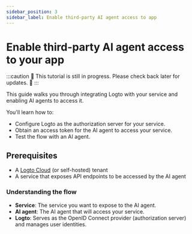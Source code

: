 ```yaml
---
sidebar_position: 3
sidebar_label: Enable third-party AI agent access to app
---
```


# Enable third-party AI agent access to your app

:::caution
👷 This tutorial is still in progress. Please check back later for updates. 🚧
:::

This guide walks you through integrating Logto with your service and enabling AI agents to access it.

You'll learn how to:

- Configure Logto as the authorization server for your service.
- Obtain an access token for the AI agent to access your service.
- Test the flow with an AI agent.

## Prerequisites

- A [Logto Cloud](https://cloud.logto.io) (or self-hosted) tenant
- A service that exposes API endpoints to be accessed by the AI agent

### Understanding the flow

- **Service**: The service you want to expose to the AI agent.
- **AI agent**: The AI agent that will access your service.
- **Logto**: Serves as the OpenID Connect provider (authorization server) and manages user identities.

